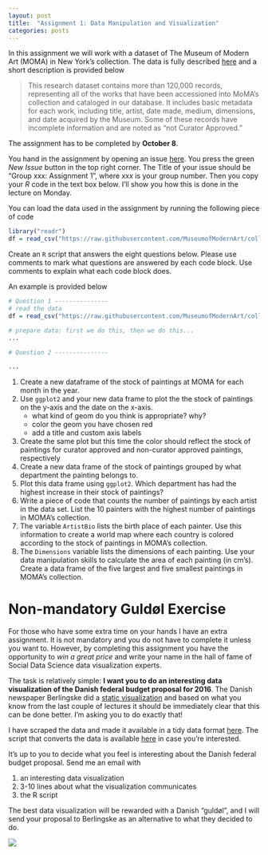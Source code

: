 ```yaml
---
layout: post
title:  "Assignment 1: Data Manipulation and Visualization"
categories: posts
---
```


In this assignment we will work with a dataset of The Museum of Modern Art (MOMA) in New York's collection. The data is fully described [here](https://github.com/MuseumofModernArt/collection) and a short description is provided below

> This research dataset contains more than 120,000 records, representing all of the works that have been accessioned into MoMA’s collection and cataloged in our database. It includes basic metadata for each work, including title, artist, date made, medium, dimensions, and date acquired by the Museum. Some of these records have incomplete information and are noted as “not Curator Approved.” 

The assignment has to be completed by **October 8**. 

You hand in the assignment by opening an issue [here](https://github.com/sebastianbarfort/sds/issues). You press the green *New Issue* button in the top right corner. The Title of your issue should be "Group xxx: Assignment 1", where *xxx* is your group number. Then you copy your *R* code in the text box below. I'll show you how this is done in the lecture on Monday. 

You can load the data used in the assignment by running the following piece of code

```r
library("readr")
df = read_csv("https://raw.githubusercontent.com/MuseumofModernArt/collection/master/Artworks.csv")
```

Create an `R` script that answers the eight questions below. Please use comments to mark what questions are answered by each code block. Use comments to explain what each code block does. 

An example is provided below

```r
# Question 1 ---------------
# read the data
df = read_csv("https://raw.githubusercontent.com/MuseumofModernArt/collection/master/Artworks.csv")

# prepare data: first we do this, then we do this...
...

# Question 2 ---------------

...
```

1. Create a new dataframe of the stock of paintings at MOMA for each month in the year. 
2. Use `ggplot2` and your new data frame to plot the the stock of paintings on the y-axis and the date on the x-axis. 
    - what kind of geom do you think is appropriate? why?
    - color the geom you have chosen red
    - add a title and custom axis labels 
3. Create the same plot but this time the color should reflect the stock of paintings for curator approved and non-curator approved paintings, respectively
4. Create a new data frame of the stock of paintings grouped by what department the painting belongs to.
5. Plot this data frame using `ggplot2`. Which department has had the highest increase in their stock of paintings?
6. Write a piece of code that counts the number of paintings by each artist in the data set. List the 10 painters with the highest number of paintings in MOMA's collection. 
7. The variable `ArtistBio` lists the birth place of each painter. Use this information to create a world map where each country is colored according to the stock of paintings in MOMA's collection. 
8. The `Dimensions` variable lists the dimensions of each painting. Use your data manipulation skills to calculate the area of each painting (in cm's). Create a data frame of the five largest and five smallest paintings in MOMA's collection. 


# Non-mandatory Guldøl Exercise

For those who have some extra time on your hands I have an extra assignment. It is not mandatory and you do not have to complete it unless you want to. However, by completing this assignment you have the opportunity to *win a great price* and write your name in the hall of fame of Social Data Science data visualization experts. 

The task is relatively simple: **I want you to do an interesting data visualization of the Danish federal budget proposal for 2016**. The Danish newspaper Berlingske did a [static visualization](http://www.b.dk/nationalt/grafisk-se-finansloven-i-hovedtraek) and based on what you know from the last couple of lectures it should be immediately clear that this can be done better. I'm asking you to do exactly that! 

I have scraped the data and made it available in a tidy data format [here](https://raw.githubusercontent.com/sebastianbarfort/sds/gh-pages/data/finanslov_tidy.csv). The script that converts the data is available [here](https://github.com/sebastianbarfort/sds/blob/gh-pages/scripts/tidy_finanslov.R) in case you're interested. 

It's up to you to decide what you feel is interesting about the Danish federal budget proposal. Send me an email with 

1. an interesting data visualization
2. 3-10 lines about what the visualization communicates
3. the R script

The best data visualization will be rewarded with a Danish "guldøl", and I will send your proposal to Berlingske as an alternative to what they decided to do. 

![](https://d1kga0hijum0zx.cloudfront.net/380x380/1005001.jpg)



  

